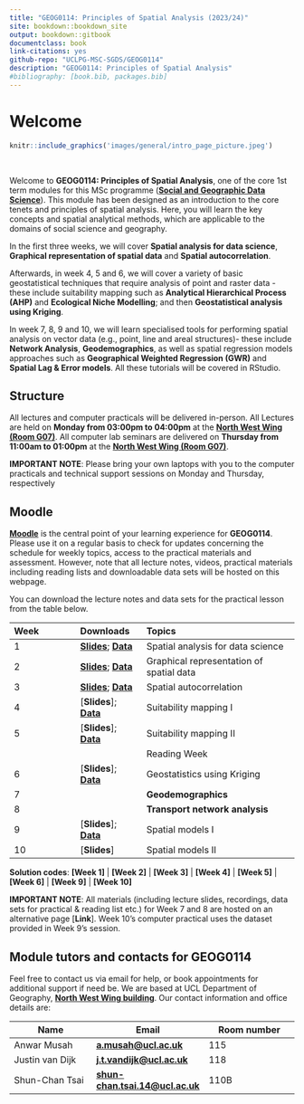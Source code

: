 ```yaml
---
title: "GEOG0114: Principles of Spatial Analysis (2023/24)"
site: bookdown::bookdown_site
output: bookdown::gitbook
documentclass: book
link-citations: yes
github-repo: "UCLPG-MSC-SGDS/GEOG0114"
description: "GEOG0114: Principles of Spatial Analysis"
#bibliography: [book.bib, packages.bib]
---
```


# Welcome {.unnumbered}

```r
knitr::include_graphics('images/general/intro_page_picture.jpeg') 
```

<br />

Welcome to **GEOG0114: Principles of Spatial Analysis**, one of the core 1st term modules for this MSc programme ([**Social and Geographic Data Science**](https://www.ucl.ac.uk/prospective-students/graduate/taught-degrees/social-and-geographic-data-science-msc)). This module has been designed as an introduction to the core tenets and principles of spatial analysis. Here, you will learn the key concepts and spatial analytical methods, which are applicable to the domains of social science and geography.

In the first three weeks, we will cover **Spatial analysis for data science**, **Graphical representation of spatial data** and **Spatial autocorrelation**.

Afterwards, in week 4, 5 and 6, we will cover a variety of basic geostatistical techniques that require analysis of point and raster data - these include suitability mapping such as **Analytical Hierarchical Process (AHP)** and **Ecological Niche Modelling**; and then **Geostatistical analysis using Kriging**.

In week 7, 8, 9 and 10, we will learn specialised tools for performing spatial analysis on vector data (e.g., point, line and areal structures)- these include **Network Analysis**, **Geodemographics**, as well as spatial regression models approaches such as **Geographical Weighted Regression (GWR)** and **Spatial Lag & Error models**. All these tutorials will be covered in RStudio.

## Structure {.unnumbered}

All lectures and computer practicals will be delivered in-person. All Lectures are held on **Monday from 03:00pm to 04:00pm** at the [**North West Wing (Room G07)**](https://www.ucl.ac.uk/maps/north-west-wing-building). All computer lab seminars are delivered on **Thursday from 11:00am to 01:00pm** at the [**North West Wing (Room G07)**](https://www.ucl.ac.uk/maps/north-west-wing-building).

::: note
**IMPORTANT NOTE**: Please bring your own laptops with you to the computer practicals and technical support sessions on Monday and Thursday, respectively
:::

## Moodle {.unnumbered}

[**Moodle**](https://moodle.ucl.ac.uk/) is the central point of your learning experience for **GEOG0114**. Please use it on a regular basis to check for updates concerning the schedule for weekly topics, access to the practical materials and assessment. However, note that all lecture notes, videos, practical materials including reading lists and downloadable data sets will be hosted on this webpage.

You can download the lecture notes and data sets for the practical lesson from the table below.

| **Week** | **Downloads**                                                                                                                                                                                                        | **Topics**                                          |
|:----------------|:----------------|:--------------------------------------|
| 1        | [**Slides**](https://github.com/UCLPG-MSC-SGDS/GEOG0114/raw/main/Lecture_notes/Week%201%20Lecture%20Notes%20-%20Introduction.pdf); [**Data**](https://github.com/UCLPG-MSC-SGDS/GEOG0114/raw/main/Week%201%20-%20Dataset.zip) | Spatial analysis for data science                   |
| 2        | [**Slides**](https://github.com/UCLPG-MSC-SGDS/GEOG0114/raw/main/Lecture_notes/Week%202%20Lecture%20Notes%20-%20Graphical%20Representation.pdf); [**Data**](https://github.com/UCLPG-MSC-SGDS/GEOG0114/raw/main/Week%202%20-%20Dataset.zip) | Graphical representation of spatial data            |
| 3        | [**Slides**](https://github.com/UCLPG-MSC-SGDS/GEOG0114/raw/main/Lecture_notes/Week%203%20Lecture%20Notes%20-%20Spatial%20Autocorrelation.pdf); [**Data**](https://github.com/UCLPG-MSC-SGDS/GEOG0114/raw/main/Week%203%20-%20Dataset.zip) | Spatial autocorrelation                             |
| 4        | [**Slides**]; [**Data**](https://github.com/UCLPG-MSC-SGDS/GEOG0114/raw/main/Week%204%20-%20Dataset.zip)                                                                                                             | Suitability mapping I                               |
| 5        | [**Slides**]; [**Data**](https://github.com/UCLPG-MSC-SGDS/GEOG0114/raw/main/Week%205%20-%20Dataset.zip)                                                                                                                                                                                             | Suitability mapping II                              |
|          |                                                                                                                                                                                                                      | Reading Week |
| 6        | [**Slides**]; [**Data**](https://github.com/UCLPG-MSC-SGDS/GEOG0114/raw/main/Week%206%20-%20Dataset.zip)                                                                                                             | Geostatistics using Kriging                         |
| 7        |                                                                                                                                                                                             | **Geodemographics**                                     |
| 8        |                                                                                                                                                                                             | **Transport network analysis**                          |
| 9        | [**Slides**]; [**Data**](https://github.com/UCLPG-MSC-SGDS/GEOG0114/raw/main/Week%209%20-%20Dataset.zip)                                                                                                            | Spatial models I                         |
| 10       | [**Slides**]                                                                                                            | Spatial models II                        |

**Solution codes**: **[Week 1]** | **[Week 2]** | **[Week 3]** | **[Week 4]** | **[Week 5]** | **[Week 6]** | **[Week 9]** | **[Week 10]**


::: note
**IMPORTANT NOTE**: All materials (including lecture slides, recordings, data sets for practical & reading list etc.) for Week 7 and 8 are hosted on an alternative page [**Link**]. Week 10's computer practical uses the dataset provided in Week 9's session. 
:::

## Module tutors and contacts for GEOG0114 {.unnumbered}

Feel free to contact us via email for help, or book appointments for additional support if need be. We are based at UCL Department of Geography, [**North West Wing building**](https://www.ucl.ac.uk/maps/north-west-wing-building). Our contact information and office details are:

| **Name**        | **Email**                                                       | **Room number** |
|-----------------------|-------------------------|-------------------------|
| Anwar Musah     | [**a.musah\@ucl.ac.uk**](a.musah@ucl.ac.uk)                     | 115             |
| Justin van Dijk | [**j.t.vandijk\@ucl.ac.uk**](j.t.vandijk@ucl.ac.uk)             | 118             |
| Shun-Chan Tsai  | [**shun-chan.tsai.14\@ucl.ac.uk**](shun-chan.tsai.14@ucl.ac.uk) | 110B            |
